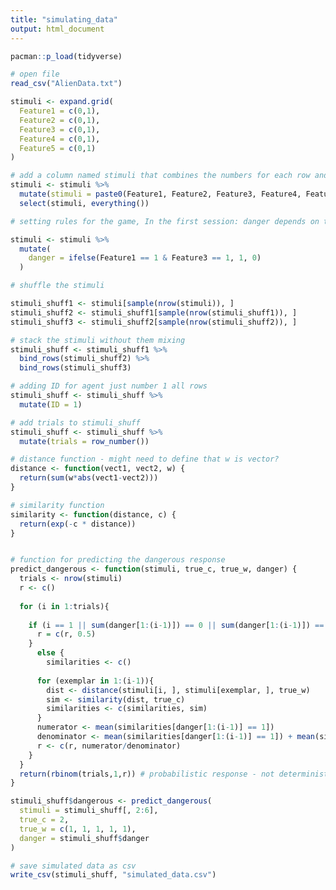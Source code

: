 ```yaml
---
title: "simulating_data"
output: html_document
---
```


```r
pacman::p_load(tidyverse)
```

```r
# open file
read_csv("AlienData.txt")
```

```r
stimuli <- expand.grid(
  Feature1 = c(0,1),
  Feature2 = c(0,1),
  Feature3 = c(0,1),
  Feature4 = c(0,1),
  Feature5 = c(0,1)
)

# add a column named stimuli that combines the numbers for each row and keeps the originlals
stimuli <- stimuli %>%
  mutate(stimuli = paste0(Feature1, Feature2, Feature3, Feature4, Feature5)) %>%
  select(stimuli, everything())
```

```r
# setting rules for the game, In the first session: danger depends on the alien having spots AND eyes on stalks (feature 1 AND feature 3 both being 1); nutrition depends on arms being up (feature 4 being 1).

stimuli <- stimuli %>%
  mutate(
    danger = ifelse(Feature1 == 1 & Feature3 == 1, 1, 0)
  )

```

```r
# shuffle the stimuli

stimuli_shuff1 <- stimuli[sample(nrow(stimuli)), ]
stimuli_shuff2 <- stimuli_shuff1[sample(nrow(stimuli_shuff1)), ]
stimuli_shuff3 <- stimuli_shuff2[sample(nrow(stimuli_shuff2)), ]

# stack the stimuli without them mixing
stimuli_shuff <- stimuli_shuff1 %>%
  bind_rows(stimuli_shuff2) %>%
  bind_rows(stimuli_shuff3)

# adding ID for agent just number 1 all rows
stimuli_shuff <- stimuli_shuff %>%
  mutate(ID = 1)

# add trials to stimuli_shuff
stimuli_shuff <- stimuli_shuff %>%
  mutate(trials = row_number())

```


```r
# distance function - might need to define that w is vector?
distance <- function(vect1, vect2, w) {
  return(sum(w*abs(vect1-vect2)))
}

# similarity function 
similarity <- function(distance, c) {
  return(exp(-c * distance))
}


# function for predicting the dangerous response
predict_dangerous <- function(stimuli, true_c, true_w, danger) {
  trials <- nrow(stimuli)
  r <- c()
  
  for (i in 1:trials){
    
    if (i == 1 || sum(danger[1:(i-1)]) == 0 || sum(danger[1:(i-1)]) == (i-1)) {
      r = c(r, 0.5)
    }
      else {
        similarities <- c()
      
      for (exemplar in 1:(i-1)){
        dist <- distance(stimuli[i, ], stimuli[exemplar, ], true_w)
        sim <- similarity(dist, true_c)
        similarities <- c(similarities, sim)
      }
      numerator <- mean(similarities[danger[1:(i-1)] == 1])
      denominator <- mean(similarities[danger[1:(i-1)] == 1]) + mean(similarities[danger[1:(i-1)] == 0])
      r <- c(r, numerator/denominator)
    }
  }
  return(rbinom(trials,1,r)) # probabilistic response - not deterministic
}

```

```r

stimuli_shuff$dangerous <- predict_dangerous(
  stimuli = stimuli_shuff[, 2:6],
  true_c = 2,
  true_w = c(1, 1, 1, 1, 1),
  danger = stimuli_shuff$danger
)

```



```r
# save simulated data as csv
write_csv(stimuli_shuff, "simulated_data.csv")
```


